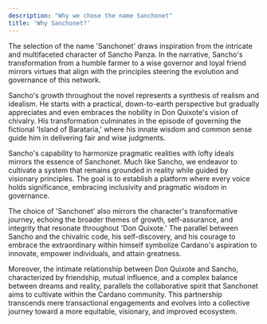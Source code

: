 ```yaml
---
description: "Why we chose the name Sanchonet"
title: 'Why Sanchonet?'
---
```


The selection of the name 'Sanchonet' draws inspiration from the intricate and multifaceted character of Sancho Panza. In the narrative, Sancho's transformation from a humble farmer to a wise governor and loyal friend mirrors virtues that align with the principles steering the evolution and governance of this network.

Sancho's growth throughout the novel represents a synthesis of realism and idealism. He starts with a practical, down-to-earth perspective but gradually appreciates and even embraces the nobility in Don Quixote's vision of chivalry. His transformation culminates in the episode of governing the fictional 'Island of Barataria,' where his innate wisdom and common sense guide him in delivering fair and wise judgments.

Sancho's capability to harmonize pragmatic realities with lofty ideals mirrors the essence of Sanchonet. Much like Sancho, we endeavor to cultivate a system that remains grounded in reality while guided by visionary principles. The goal is to establish a platform where every voice holds significance, embracing inclusivity and pragmatic wisdom in governance.

The choice of 'Sanchonet' also mirrors the character's transformative journey, echoing the broader themes of growth, self-assurance, and integrity that resonate throughout 'Don Quixote.' The parallel between Sancho and the chivalric code, his self-discovery, and his courage to embrace the extraordinary within himself symbolize Cardano's aspiration to innovate, empower individuals, and attain greatness.

Moreover, the intimate relationship between Don Quixote and Sancho, characterized by friendship, mutual influence, and a complex balance between dreams and reality, parallels the collaborative spirit that Sanchonet aims to cultivate within the Cardano community. This partnership transcends mere transactional engagements and evolves into a collective journey toward a more equitable, visionary, and improved ecosystem.

